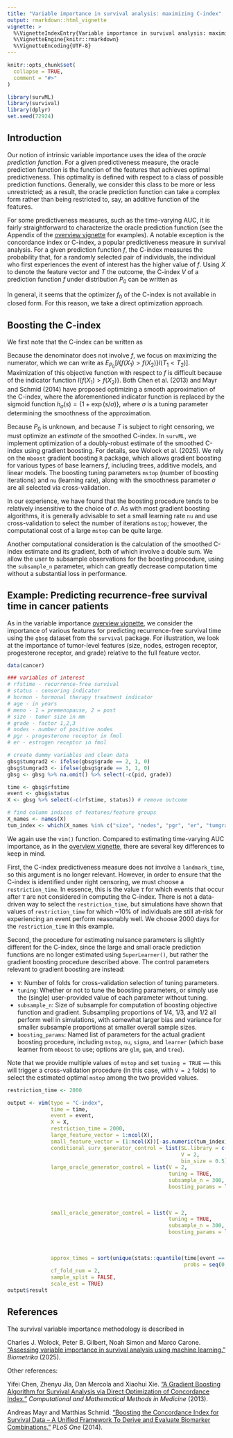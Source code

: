 ```yaml
---
title: "Variable importance in survival analysis: maximizing C-index"
output: rmarkdown::html_vignette
vignette: >
  %\VignetteIndexEntry{Variable importance in survival analysis: maximizing C-index}
  %\VignetteEngine{knitr::rmarkdown}
  %\VignetteEncoding{UTF-8}
---
```


```r
knitr::opts_chunk$set(
  collapse = TRUE,
  comment = "#>"
)
```

```r
library(survML)
library(survival)
library(dplyr)
set.seed(72924)
```

## Introduction

Our notion of intrinsic variable importance uses the idea of the *oracle prediction function*. For a given predictiveness measure, the oracle prediction function is the function of the features that achieves optimal predictiveness. This optimality is defined with respect to a class of possible prediction functions. Generally, we consider this class to be more or less unrestricted; as a result, the oracle prediction function can take a complex form rather than being restricted to, say, an additive function of the features. 

For some predictiveness measures, such as the time-varying AUC, it is fairly straightforward to characterize the oracle prediction function (see the Appendix of the [overview vignette](https://cwolock.github.io/survML/articles/v2_variable_importance.html) for examples). A notable exception is the concordance index or C-index, a popular predictiveness measure in survival analysis. For a given prediction function $f$, the C-index measures the probability that, for a randomly selected pair of individuals, the individual who first experiences the event of interest has the higher value of $f$. Using $X$ to denote the feature vector and $T$ the outcome, the C-index $V$ of a prediction function $f$ under distribution $P_0$ can be written as

\begin{align*}
V(f, P_0) = P_0\left\{f(X_1) > f(X_2) \mid T_1 < T_2 \right\}.
\end{align*}

In general, it seems that the optimizer $f_0$ of the C-index is not available in closed form. For this reason, we take a direct optimization approach. 

## Boosting the C-index

We first note that the C-index can be written as 

\begin{align*}
V(f, P_0) = P_0\left\{f(X_1) > f(X_2) \mid T_1 < T_2 \right\} = \frac{P_0\left\{f(X_1) > f(X_2), T_1 < T_2 \right\}}{P_0\left\{T_1 < T_2 \right\}}. 
\end{align*}

Because the denominator does not involve $f$, we focus on maximizing the numerator, which we can write as $E_{P_0}\left[I\{f(X_1) > f(X_2)\}I(T_1 < T_2)\right]$. Maximization of this objective function with respect to $f$ is difficult because of the indicator function $I\{f(X_1) > f(X_2)\}$. Both Chen et al. (2013) and Mayr and Schmid (2014) have proposed optimizing a smooth approximation of the C-index, where the aforementioned indicator function is replaced by the sigmoid function $h_\sigma(s) = \{1 + \exp(s/\sigma)\}$, where $\sigma$ is a tuning parameter determining the smoothness of the approximation. 

Because $P_0$ is unknown, and because $T$ is subject to right censoring, we must optimize an *estimate* of the smoothed C-index. In `survML`, we implement optimization of a doubly-robust estimate of the smoothed C-index using gradient boosting. For details, see Wolock et al. (2025). We rely on the `mboost` gradient boosting `R` package, which allows gradient boosting for various types of base learners $f$, including trees, additive models, and linear models. The boosting tuning parameters `mstop` (number of boosting iterations) and `nu` (learning rate), along with the smoothness parameter $\sigma$ are all selected via cross-validation. 

In our experience, we have found that the boosting procedure tends to be relatively insensitive to the choice of $\sigma$. As with most gradient boosting algorithms, it is generally advisable to set a small learning rate `nu` and use cross-validation to select the number of iterations `mstop`; however, the computational cost of a large `mstop` can be quite large. 

Another computational consideration is the calculation of the smoothed C-index estimate and its gradient, both of which involve a double sum. We allow the user to subsample observations for the boosting procedure, using the `subsample_n` parameter, which can greatly decrease computation time without a substantial loss in performance. 

## Example: Predicting recurrence-free survival time in cancer patients

As in the variable importance [overview vignette](https://cwolock.github.io/survML/articles/v2_variable_importance.html), we consider the importance of various features for predicting recurrence-free survival time using the `gbsg` dataset from the `survival` package. For illustration, we look at the importance of tumor-level features (size, nodes, estrogen receptor, progesterone receptor, and grade) relative to the full feature vector. 

```r
data(cancer)

### variables of interest
# rfstime - recurrence-free survival
# status - censoring indicator
# hormon - hormonal therapy treatment indicator
# age - in years
# meno - 1 = premenopause, 2 = post
# size - tumor size in mm
# grade - factor 1,2,3
# nodes - number of positive nodes
# pgr - progesterone receptor in fmol
# er - estrogen receptor in fmol

# create dummy variables and clean data
gbsg$tumgrad2 <- ifelse(gbsg$grade == 2, 1, 0)
gbsg$tumgrad3 <- ifelse(gbsg$grade == 3, 1, 0)
gbsg <- gbsg %>% na.omit() %>% select(-c(pid, grade))

time <- gbsg$rfstime
event <- gbsg$status
X <- gbsg %>% select(-c(rfstime, status)) # remove outcome 

# find column indices of features/feature groups
X_names <- names(X)
tum_index <- which(X_names %in% c("size", "nodes", "pgr", "er", "tumgrad2", "tumgrad3"))
```

We again use the `vim()` function. Compared to estimating time-varying AUC importance, as in the [overview vignette](https://cwolock.github.io/survML/articles/v2_variable_importance.html), there are several key differences to keep in mind. 

First, the C-index predictiveness measure does not involve a `landmark_time`, so this argument is no longer relevant. However, in order to ensure that the C-index is identified under right censoring, we must choose a `restriction_time`. In essence, this is the value $\tau$ for which events that occur after $\tau$ are not considered in computing the C-index. There is not a data-driven way to select the `restriction_time`, but simulations have shown that values of `restriction_time` for which ~10% of individuals are still at-risk for experiencing an event perform reasonably well. We choose 2000 days for the `restriction_time` in this example. 

Second, the procedure for estimating nuisance parameters is slightly different for the C-index, since the large and small oracle prediction functions are no longer estimated using `SuperLearner()`, but rather the gradient boosting procedure described above. The control parameters relevant to gradient boosting are instead:

* `V`: Number of folds for cross-validation selection of tuning parameters. 
* `tuning`: Whether or not to tune the boosting parameters, or simply use the (single) user-provided value of each parameter without tuning. 
* `subsample_n`: Size of subsample for computation of boosting objective function and gradient. Subsampling proportions of 1/4, 1/3, and 1/2 all perform well in simulations, with somewhat larger bias and variance for smaller subsample proportions at smaller overall sample sizes. 
* `boosting_params`: Named list of parameters for the actual gradient boosting procedure, including `mstop`, `nu`, `sigma`, and `learner` (which base learner from `mboost` to use; options are `glm`, `gam`, and `tree`).

Note that we provide multiple values of `mstop` and set `tuning = TRUE` --- this will trigger a cross-validation procedure (in this case, with `V = 2` folds) to select the estimated optimal `mstop` among the two provided values. 

```r
restriction_time <- 2000

output <- vim(type = "C-index",
              time = time,
              event = event,
              X = X,
              restriction_time = 2000,
              large_feature_vector = 1:ncol(X),
              small_feature_vector = (1:ncol(X))[-as.numeric(tum_index)],
              conditional_surv_generator_control = list(SL.library = c("SL.mean", "SL.glm"),
                                                        V = 2,
                                                        bin_size = 0.5),
              large_oracle_generator_control = list(V = 2,
                                                    tuning = TRUE,
                                                    subsample_n = 300,
                                                    boosting_params = list(mstop = c(100, 200),
                                                                           nu = 0.1,
                                                                           sigma = 0.1,
                                                                           learner = "glm")),
              small_oracle_generator_control = list(V = 2,
                                                    tuning = TRUE,
                                                    subsample_n = 300,
                                                    boosting_params = list(mstop = c(100, 200),
                                                                           nu = 0.1,
                                                                           sigma = 0.1,
                                                                           learner = "glm")),
              approx_times = sort(unique(stats::quantile(time[event == 1 & time <= 2000],
                                                         probs = seq(0, 1, by = 0.025)))),
              cf_fold_num = 2,
              sample_split = FALSE,
              scale_est = TRUE)
output$result
```



## References

The survival variable importance methodology is described in

Charles J. Wolock, Peter B. Gilbert, Noah Simon and Marco Carone. ["Assessing variable importance in survival analysis using machine learning."](https://doi.org/10.1093/biomet/asae061) *Biometrika* (2025). 

Other references: 

Yifei Chen, Zhenyu Jia, Dan Mercola and Xiaohui Xie. ["A Gradient Boosting Algorithm for Survival Analysis via Direct Optimization of Concordance Index."](https://doi.org/10.1155/2013/873595) *Computational and Mathematical Methods in Medicine* (2013). 

Andreas Mayr and Matthias Schmid. ["Boosting the Concordance Index for Survival Data – A Unified Framework To Derive and Evaluate Biomarker Combinations."](https://doi.org/10.1371/journal.pone.0084483) *PLoS One* (2014). 


